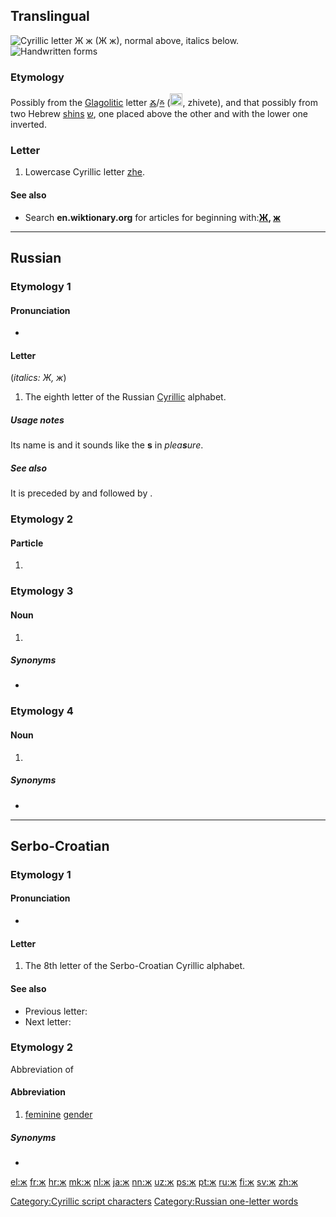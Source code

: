 {{also|Ж|ӝ|-ж|ж.}}
{{Cyrillic character info|hex=436|name=CYRILLIC SMALL LETTER ZHE}}
==Translingual==
{{wikipedia|Zhe (Cyrillic)}}
[[Image:Cyrillic ZH.png|thumb|right|Cyrillic letter '''Ж ж''' (''Ж ж''), normal above, italics below.]]
[[File:08-Russian alphabet-Ж ж.svg|thumb|Handwritten forms]]

===Etymology===
Possibly from the [[Glagolitic]] letter [[Ⰶ]]/[[ⰶ]] ([[Image:GlagolitsaZhivete.gif|20px]], zhivete), and that possibly from two Hebrew [[shin#Etymology 2|shin]]s [[ש]], one placed above the other and with the lower one inverted.

===Letter===
{{head|mul|letter|lower case||upper case|Ж}}

# Lowercase Cyrillic letter [[zhe]].

====See also====
* Search '''en.wiktionary.org''' for articles for beginning with:''' [http://en.wiktionary.org/w/index.php?title=Special%3AAllpages&from=%D0%96&namespace=0 Ж], [http://en.wiktionary.org/w/index.php?title=Special%3AAllpages&from=%D0%B6&namespace=0 ж]'''

[[Category:Cyrillic script characters]]

----

==Russian==

===Etymology 1===

====Pronunciation====
* {{ru-IPA-manual|[ʐ]}}

====Letter====
{{head|ru|letter|lower case||upper case|Ж}} (''italics: Ж, ж'')

# The eighth letter of the Russian [[Cyrillic]] alphabet.

=====Usage notes=====
Its name is {{m|ru|же}} and it sounds like the '''s''' in ''plea'''s'''ure''.

=====See also=====
It is preceded by {{m|ru|ё|Ё}} and followed by {{m|ru|з|З}}.

===Etymology 2===

====Particle====
{{head|ru|particle}}

# {{alternative form of|же|lang=ru}}

===Etymology 3===

====Noun====
{{ru-noun||m-in}}

# {{lb|ru|grammar}} {{abbreviation of|же́нский род||feminine gender|lang=ru}}

=====Synonyms=====
* {{l|ru|ж.}}

===Etymology 4===

====Noun====
{{ru-noun||f-in}}

# {{abbreviation of|[[женский|же́нская]] [[убо́рная]]||[[ladies' room]], women's [[toilet]]|lang=ru}}

=====Synonyms=====
* {{l|ru|Ж}}

[[Category:Russian one-letter words]]

----

==Serbo-Croatian==

===Etymology 1===
{{rfe|lang=sh}}

====Pronunciation====
* {{qualifier|phoneme}} {{IPA|/ʒ/|lang=sh}}

====Letter====
{{head|sh|letter|lower case||upper case|Ж}}

# The 8th letter of the Serbo-Croatian Cyrillic alphabet.

====See also====
* Previous letter: {{l|sh|е|sc=Cyrl}}
* Next letter: {{l|sh|з|sc=Cyrl}}

===Etymology 2===
Abbreviation of {{m|sh||[[женски#Serbo-Croatian|женски]] [[род#Serbo-Croatian|род]]|sc=Cyrl}}

====Abbreviation====
{{rfc-header|Abbreviation}}
{{head|sh|abbreviation|g=m|Roman spelling|ž}}

# {{lb|sh|grammar}} [[feminine]] [[gender]]

=====Synonyms=====
* {{l|sh|ж.|sc=Cyrl}}

[[el:ж]]
[[fr:ж]]
[[hr:ж]]
[[mk:ж]]
[[nl:ж]]
[[ja:ж]]
[[nn:ж]]
[[uz:ж]]
[[ps:ж]]
[[pt:ж]]
[[ru:ж]]
[[fi:ж]]
[[sv:ж]]
[[zh:ж]]